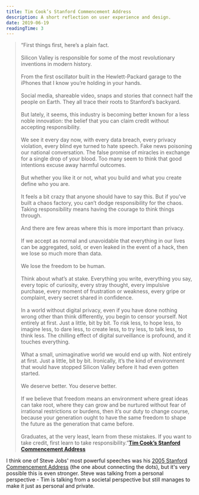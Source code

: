 ```yaml
---
title: Tim Cook’s Stanford Commencement Address
description: A short reflection on user experience and design.
date: 2019-06-19
readingTime: 3
---
```


>“First things first, here’s a plain fact.
<br /><br />
Silicon Valley is responsible for some of the most revolutionary inventions in modern history.
<br /><br />
From the first oscillator built in the Hewlett-Packard garage to the iPhones that I know you’re holding in your hands.
<br /><br />
Social media, shareable video, snaps and stories that connect half the people on Earth. They all trace their roots to Stanford’s backyard.
<br /><br />
But lately, it seems, this industry is becoming better known for a less noble innovation: the belief that you can claim credit without accepting responsibility.
<br /><br />
We see it every day now, with every data breach, every privacy violation, every blind eye turned to hate speech. Fake news poisoning our national conversation. The false promise of miracles in exchange for a single drop of your blood. Too many seem to think that good intentions excuse away harmful outcomes.
<br /><br />
But whether you like it or not, what you build and what you create define who you are.
<br /><br />
It feels a bit crazy that anyone should have to say this. But if you’ve built a chaos factory, you can’t dodge responsibility for the chaos. Taking responsibility means having the courage to think things through.
<br /><br />
And there are few areas where this is more important than privacy.
<br /><br />
If we accept as normal and unavoidable that everything in our lives can be aggregated, sold, or even leaked in the event of a hack, then we lose so much more than data.
<br /><br />
We lose the freedom to be human.
<br /><br />
Think about what’s at stake. Everything you write, everything you say, every topic of curiosity, every stray thought, every impulsive purchase, every moment of frustration or weakness, every gripe or complaint, every secret shared in confidence.
<br /><br />
In a world without digital privacy, even if you have done nothing wrong other than think differently, you begin to censor yourself. Not entirely at first. Just a little, bit by bit. To risk less, to hope less, to imagine less, to dare less, to create less, to try less, to talk less, to think less. The chilling effect of digital surveillance is profound, and it touches everything.
<br /><br />
What a small, unimaginative world we would end up with. Not entirely at first. Just a little, bit by bit. Ironically, it’s the kind of environment that would have stopped Silicon Valley before it had even gotten started.
<br /><br />
We deserve better. You deserve better.
<br /><br />
If we believe that freedom means an environment where great ideas can take root, where they can grow and be nurtured without fear of irrational restrictions or burdens, then it’s our duty to change course, because your generation ought to have the same freedom to shape the future as the generation that came before.
<br /><br />
Graduates, at the very least, learn from these mistakes. If you want to take credit, first learn to take responsibility.”**[Tim Cook’s Stanford Commencement Address](https://www.youtube.com/watch?v=2C2VJwGBRRw)**

I think one of Steve Jobs' most powerful speeches was his [2005 Stanford Commencement Address](https://www.youtube.com/watch?v=UF8uR6Z6KLc) (the one about connecting the dots), but it's very possible this is even stronger. Steve was talking from a personal perspective - Tim is talking from a societal perspective but still manages to make it just as personal and private.